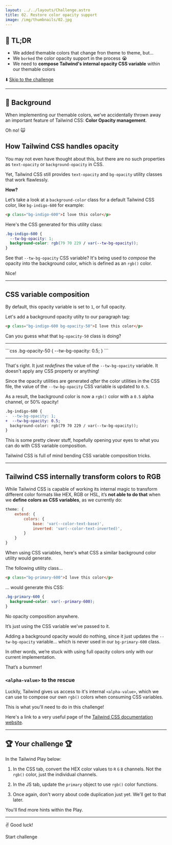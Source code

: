 ```yaml
---
layout: ../../layouts/Challenge.astro
title: 02. Restore color opacity support
image: /img/thumbnails/02.jpg
---
```



## 🐇 TL;DR

- We added themable colors that change fron theme to theme, but...
- We `borked` the color opacity support in the process 😭
- We need to **compose Tailwind's internal opacity CSS variable** within our themable colors

⬇️ [Skip to the challenge](#-your-challenge)

---

## 🐢 Background

When implementing our themable colors, we’ve accidentally thrown away an important feature of Tailwind CSS: **Color Opacity management**.

Oh no! 🙀

## How Tailwind CSS handles opacity

You may not even have thought about this, but there are no such properties as `text-opacity` or `background-opacity` in CSS.

Yet, Tailwind CSS still provides `text-opacity` and `bg-opacity` utility classes that work flawlessly.

**How?**

Let’s take a look at a `background-color` class for a default Tailwind CSS color, like `bg-indigo-600` for example:

```html
<p class="bg-indigo-600">I love this color</p>
```

Here's the CSS generated for this utility class:

```css
.bg-indigo-600 {
  --tw-bg-opacity: 1;
  background-color: rgb(79 70 229 / var(--tw-bg-opacity));
}
```

See that `--tw-bg-opacity` CSS variable? It's being used to _compose_ the opacity into the background color, which is defined as an `rgb()` color.

Nice!

---

## CSS variable composition

By default, this opacity variable is set to `1`, or full opacity.

Let's add a background opacity utilty to our paragraph tag:

```html
<p class="bg-indigo-600 bg-opacity-50">I love this color</p>
```

Can you guess what that `bg-opacity-50` class is doing?

---

<Reveal client:load title="the generated CSS">
```css
.bg-opacity-50 {
  --tw-bg-opacity: 0.5;
}
```
</Reveal>

---

That's right. It just _redefines_ the value of the `--tw-bg-opacity` variable. It doesn't apply any CSS property or anything!

Since the opacity utilities are generated _after_ the color utilities in the CSS file, the value of the `--tw-bg-opacity` CSS variable is updated to `0.5`.

As a result, the background color is now a `rgb()` color with a `0.5` alpha channel, or 50% opacity!

```diff
.bg-indigo-600 {
-  --tw-bg-opacity: 1;
+  --tw-bg-opacity: 0.5;
  background-color: rgb(79 70 229 / var(--tw-bg-opacity));
}
```

This is some pretty clever stuff, hopefully opening your eyes to what you can do with CSS variable composition.

Tailwind CSS is full of mind bending CSS variable composition tricks.

---

## Tailwind CSS internally transform colors to RGB

While Tailwind CSS is capable of working its internal magic to transform different color formats like HEX, RGB or HSL, it’s **not able to do that** when we **define colors as CSS variables**, as we currently do:

```js
theme: {
    extend: {
        colors: {
            base: 'var(--color-text-base)',
            inverted: 'var(--color-text-inverted)',
        }
    }
}
```

When using CSS variables, here's what CSS a similar background color utility would generate.

The following utility class...

```html
<p class="bg-primary-600">I love this color</p>
```

... would generate this CSS:

```css
.bg-primary-600 {
  background-color: var(--primary-600);
}
```

No opacity composition anywhere.

It’s just using the CSS variable we’ve passed to it.

Adding a background opacity would do nothing, since it just updates the `--tw-bg-opacity` variable... which is never used in our `bg-primary-600` class.

In other words, we’re stuck with using full opacity colors only with our current implementation.

That’s a bummer!

### `<alpha-value>` to the rescue

Luckily, Tailwind gives us access to it's internal `<alpha-value>`, which we can use to compose our own `rgb()` colors when consuming CSS variables.

This is what you'll need to do in this challenge!

Here's a link to a very useful page of the [Tailwind CSS documentation website](https://tailwindcss.com/docs/customizing-colors#using-css-variables).

---

## 🏆 Your challenge 🏆

In the Tailwind Play below:

1. In the CSS tab, convert the HEX color values to `R` `G` `B` channels. Not the `rgb()` color, just the individual channels.

2. In the JS tab, update the `primary` object to use `rgb()` color functions.

3. Once again, don't worry about code duplication just yet. We'll get to that later.

You'll find more hints within the Play.

---

✌️ Good luck!

<ButtonLink path="https://play.tailwindcss.com/X3VPDQ3rot?file=css">Start challenge</ButtonLink>
